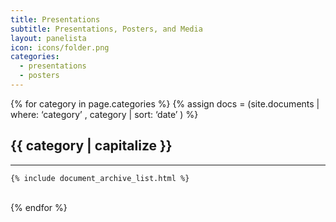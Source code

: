 ```yaml
---
title: Presentations
subtitle: Presentations, Posters, and Media
layout: panelista
icon: icons/folder.png
categories:
  - presentations
  - posters
---
```


{% for category in page.categories %}
  {% assign docs = (site.documents | where: 'category' , category | sort: 'date' ) %}
  <h2>{{ category | capitalize }}</h2>
  <hr>
  <div class="case-list">
    {% include document_archive_list.html %}
  </div>
  <br/>
{% endfor %}
